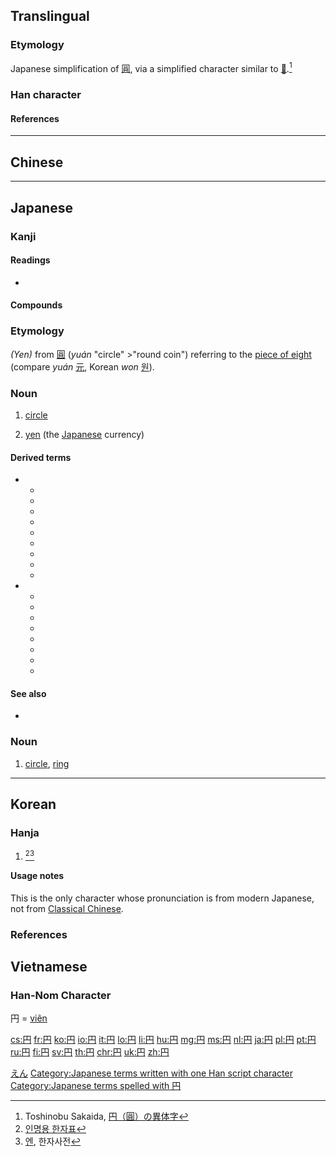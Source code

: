 {{character info/new}}
{{also|圓|圆}}<!-- may be replaced by zh-forms -->
==Translingual==
{{stroke order|type=jbw}}
{{Han simplified forms|圓|円|圆}}

===Etymology===
Japanese simplification of [[圓]], via a simplified character similar to [[𠮚]].<ref>Toshinobu Sakaida, [http://www.akaenpitsu.gr.jp/kakioroshi001.pdf 円（圓）の異体字]</ref>

===Han character===
{{Han char|rn=13|rad=冂|as=02|sn=4|four=|canj=BY,BLM|ids=⿵冂丄}}

====References====
{{Han ref|kx=0128.351|dkj=01513|dj=0289.170|hdz=10096.180|uh=5186}}
<references />
----

==Chinese==
{{zh-see|圓}}

----

==Japanese==
{{ja-kanji forms|円|圓}}

===Kanji===
{{ja-kanji|grade=1|rs=冂02|style=s|kyu=圓}}

====Readings====
* {{ja-readings|goon=[[おん]] (on)|kanon=[[えん]] (en)|kun=[[まる]] (maru), [[まるい]] ([[円い]]) (marui), つぶら (円ら) (tsubura)|nadzuke=[[まどか]] (madoka)}}

====Compounds====
{{der5
| {{ja-l|一円}}
| {{ja-l|大団円}}
| {{ja-l|楕円}}
| {{ja-l|長円}}
| {{ja-l|凸円}}
| {{ja-l|方円}}
| {{ja-l|卵円}}
| {{ja-l|黒円}}
| {{ja-l|円味}}
| {{ja-l|円運動}}
| {{ja-l|円屋根}}
| {{ja-l|円花蜂}}
| {{ja-l|円蓋}}
| {{ja-l|円滑}}
| {{ja-l|円環}}
| {{ja-l|円顔}}
| {{ja-l|円規}}
| {{ja-l|円丘}}
| {{ja-l|円居}}
| {{ja-l|円鏡}}
| {{ja-l|円曲}}
| {{ja-l|円形}}, {{ja-l|円型}}
| {{ja-l|円弧}}
| {{ja-l|円光}}
| {{ja-l|円寂}}
| {{ja-l|円周}}
| {{ja-l|円熟}}
| {{ja-l|円心}}
| {{ja-l|真円真珠}}
| {{ja-l|円刃刀}}
| {{ja-l|円陣}}
| {{ja-l|円錐}}
| {{ja-l|円窓}}
| {{ja-l|円卓}}
| {{ja-l|円弾}}
| {{ja-l|円柱}}
| {{ja-l|円虫類}}
| {{ja-l|円頂}}
| {{ja-l|円天井}}
| {{ja-l|円転}}
| {{ja-l|円筒}}
| {{ja-l|円内}}
| {{ja-l|円盤}}
| {{ja-l|円舞}}
| {{ja-l|円墳}}
| {{ja-l|円偏光}}
| {{ja-l|円本}}
| {{ja-l|円盆}}
| {{ja-l|円満}}
| {{ja-l|遊動円木}}
| {{ja-l|円罐}}
| {{ja-l|円鉋}}
| {{ja-l|円顱}}
| {{ja-l|円ら}}
| {{ja-l|真ん円}}
| {{ja-l|円か}}
| {{ja-l|円み}}
}}
===Etymology===
''(Yen)'' from {{etyl|cmn|ja}} [[圓]] (''yuán'' "circle" >"round coin") referring to the [[piece of eight]] (compare {{etyl|cmn|-}} ''yuán'' [[元]], Korean ''won'' [[원]]).

===Noun===

{{ja-noun|えん|hhira=ゑん|kyu=圓}}

# {{lb|ja|math}} [[circle]]
# [[yen]] (the [[Japanese]] currency)

====Derived terms====
* {{sense|circle}}
** {{ja-l|外接円}}
** {{ja-l|内接円}}
** {{ja-l|交換円}}
** {{ja-l|四分円}}
** {{ja-l|大円}}
** {{ja-l|同心円}}
** {{ja-l|半円}}
** {{ja-l|円軌道}}
** {{ja-l|円グラフ}}
* {{sense|yen}}
** {{ja-l|円安}}
** {{ja-l|円為替}}
** {{ja-l|円価}}
** {{ja-l|円貨}}
** {{ja-l|円記号}}
** {{ja-l|円借款}}
** {{ja-l|円相場}}
** {{ja-l|円建て}}

====See also====
* {{l|ja|¥}}

===Noun===
{{ja-noun|まる}}

# [[circle]], [[ring]]

[[Category:ja:Currency|えん]]
[[Category:Japanese terms written with one Han script character]]
[[Category:Japanese terms spelled with 円]]
----

==Korean==
{{ko-hanjatab}}

===Hanja===
{{ko-hanja|hangeul=엔}}

# {{non-gloss|hanja for names}}<ref>[http://help.scourt.go.kr/nm/img/hanja/hanja.pdf 인명용 한자표]</ref><ref>[http://www.zonmal.com/hanja_um1.asp?um=%BF%A3 엔], 한자사전</ref>

====Usage notes====
This is the only character whose pronunciation is from modern Japanese, not from [[Classical Chinese]].

===References===
<references />
==Vietnamese==
===Han-Nom Character===
円 = [[viên]]

[[cs:円]]
[[fr:円]]
[[ko:円]]
[[io:円]]
[[it:円]]
[[lo:円]]
[[li:円]]
[[hu:円]]
[[mg:円]]
[[ms:円]]
[[nl:円]]
[[ja:円]]
[[pl:円]]
[[pt:円]]
[[ru:円]]
[[fi:円]]
[[sv:円]]
[[th:円]]
[[chr:円]]
[[uk:円]]
[[zh:円]]